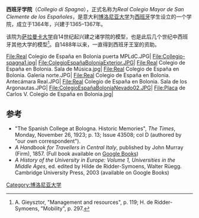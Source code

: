 '''西班牙学院'''（''Collegio di Spagna''），正式名称为''Real Colegio Mayor de San Clemente de los Españoles''，是意大利[[博洛尼亚大学|博洛尼亚大学]]为[[西班牙|西班牙]]学生设立的一个学院，成立于1364年，兴建于1365–1367年。

该院为[[萨拉曼卡大学|萨拉曼卡大学]]自14世纪起兴建之诸学院的模型，也是此后几个世纪中西班牙其他大学的模型<ref>A. Gieysztor, "Management and resources", p. 119; H. de Ridder-Symoens, "Mobility", p. 297.</ref>。自1488年以来，一直得到西班牙王室的资助。
<gallery>
File:Real Colegio de España en Bolonia puerta MPLdC.JPG|
File:Collegio-spagna1.jpg|
File:ColegioEspañaBoloniaExterior.JPG|
File:Real Colegio de España en Bolonia. Sala de Música.jpg|
File:Real Colegio de España en Bolonia. Galería norte.JPG|
File:Real Colegio de España en Bolonia. Antecámara Real.JPG|
File:Real Colegio de España en Bolonia. Sala de los Argonautas.JPG|
File:ColegioEspañaBoloniaNevado02.JPG|
File:Placa de Carlos V. Colegio de España en Bolonia.jpg|
</gallery>

==参考==
* "The Spanish College at Bologna. Historic Memories", ''The Times'', Monday, November 26, 1923; p. 13; Issue 43508; col D (authored by "our own correspondent").
* ''A Handbook for Travellers in Central Italy'', published by John Murray (Firm), 1857. (Full book available on [[Google_Books|Google Books]])
* ''A History of the University in Europe: Volume 1, Universities in the Middle Ages'', ed. edited by Hilde de Ridder-Symoens, Walter Rüegg. Cambridge University Press, 2003 (available on Google Books)
{{reflist}}
[[Category:博洛尼亚大学|Category:博洛尼亚大学]]
